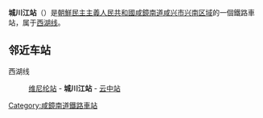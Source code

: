 {{unreferenced|time=2015-02-14T16:45:17+00:00}}
{{朝鮮半島車站資訊
|公司色 = blue
|文字色 = 
|站名 = 城川江站
|圖片 = 
|pxl = 
|圖片說明 =
|前一站 = [[維尼綸站|維尼綸]]
|前一站距離 = 
|後一站距離 = 
|後一站 = [[云中站|云中]]
|所屬路線 = [[西湖线|西湖线]]
|距離 = 
|起點站 = [[咸興站|咸興]]
|諺文 = 성천강역
|朝鮮漢字 = 城川江驛
|文觀部式 = 
|馬-賴式 = Sŏngch'ŏngang-yŏk
|副站名 = 
|車站編號 = 
|停站路線數 = 
|所屬公司 = [[朝鮮民主主義人民共和國鐵道省|朝鮮民主主義人民共和國鐵道省]]
|所在地 =[[咸鏡南道|咸鏡南道]][[咸兴市|咸兴市]][[兴南区域|兴南区域]]
|車站構造 = 地面车站
|月台配置 = 
|啟用年月日 =
|廢站年月日 = 
|上下車人次 = 
|統計年度 = 
|轉車 = 
|備註 = 
|全寬備註 = 
}}

'''城川江站'''（{{lang-ko|성천강역}}）是[[朝鮮民主主義人民共和國|朝鮮民主主義人民共和國]][[咸鏡南道|咸鏡南道]][[咸兴市|咸兴市]][[兴南区域|兴南区域]]的一個鐵路車站，属于[[西湖线|西湖线]]。

==邻近车站==
西湖线
:[[维尼纶站|维尼纶站]] - '''城川江站''' - [[云中站|云中站]]

{{朝鲜铁路小作品}}

{{西湖线}}

[[Category:咸鏡南道鐵路車站|Category:咸鏡南道鐵路車站]]